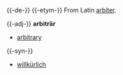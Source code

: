 {{-de-}}
{{-etym-}}
From Latin [[arbiter]].

{{-adj-}}
'''arbiträr'''
* [[arbitrary]]
{{-syn-}}
*[[willkürlich]]
